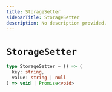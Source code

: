 ```yaml
---
title: StorageSetter
sidebarTitle: StorageSetter
description: No description provided.
---
```


# `StorageSetter`

```ts
type StorageSetter = () => (
  key: string,
  value: string | null
) => void | Promise<void>
```
